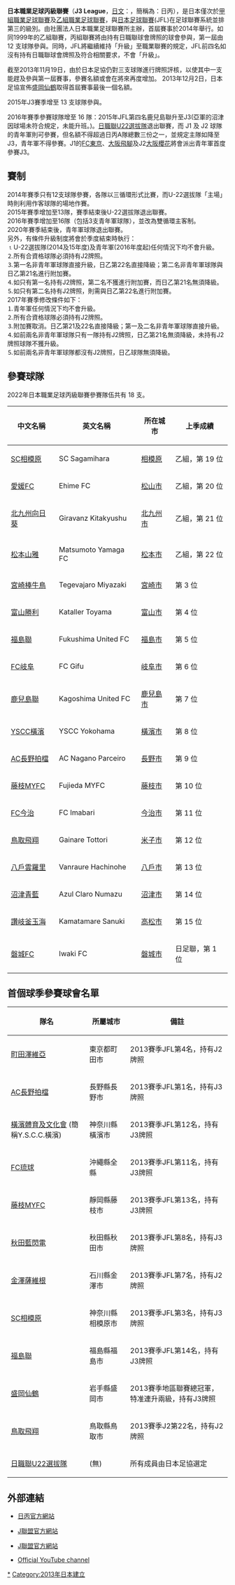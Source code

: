 {{noteTA
|G1=足球
|G2=JLeague
}}
{{Infobox football league
| name             = 日本職業足球丙級聯賽
| image            = 
| pixels           = 
| country          = 日本
| confed           = [[亞洲足球聯合總會|AFC]]（[[亞洲|亞洲]]）
| founded          = {{Start date and age|2014}}
| teams            = 18 隊
| promotion        = [[日本職業足球乙級聯賽|日本職業足球乙級聯賽]]
| relegation       = [[日本足球聯賽_(1999年以後)|日本足球聯賽]]
| level            = 第 3 級
| domest_cup       = [[天皇盃|天皇盃]]
| season           = 2021年
| champions        = [[熊本深紅|熊本深紅]]（第 1 次）
| most_champs      = [[秋田藍閃電|秋田藍閃電]]（2 次）
| website          = [http://www.jleague.jp 官方網站]
| current          = 
}}

'''日本職業足球丙級聯賽'''（'''J3 League'''，[[日文|日文]]：'''{{lang|ja|J3リーグ}}'''，簡稱為：日丙），是日本僅次於[[日本甲組職業足球聯賽|甲組職業足球聯賽]]及[[日本職業足球乙級聯賽|乙組職業足球聯賽]]，與[[日本足球聯賽_(1999年以後)|日本足球聯賽]](JFL)在足球聯賽系統並排第三的級別。由社團法人日本職業足球聯賽所主辦，首屆賽事於2014年舉行。如同1999年的乙組聯賽，丙組聯賽將由持有日職聯球會牌照的球會參與，第一屆由 12 支球隊參與。同時，JFL將繼續維持「升級」至職業聯賽的規定，JFL前四名如沒有持有日職聯球會牌照及符合相關要求，不會「升級」。

截至2013年11月19日，由於日本足協仍對三支球隊進行牌照評核，以使其中一支能趕及參與第一屆賽事，參賽名額或會在將來再度增加。
2013年12月2日，日本足協宣佈[[盛岡仙鶴|盛岡仙鶴]]取得首屆賽事最後一個名額。

2015年J3賽季增至 13 支球隊參與。

2016年賽季參賽球隊增至 16 隊：2015年JFL第四名鹿兒島聯升至J3(亞軍的沼津因球場未符合規定，未能升班。)。[[日職聯U22選拔隊|日職聯U22選拔隊]]退出聯賽，而 J1 及 J2 球隊的青年軍則可參賽，但名額不得超過日丙A隊總數三份之一，並規定主隊如降至J3，青年軍不得參賽。J1的[[FC東京|FC東京]]、[[大阪飛腳|大阪飛腳]]及J2[[大阪櫻花|大阪櫻花]]將會派出青年軍首度參賽J3。

== 賽制 ==
2014年賽季只有12支球隊參賽，各隊以三循環形式比賽，而U-22選拔隊「主場」時則利用作客球隊的場地作賽。<BR/>
2015年賽季增加至13隊，賽季結束後U-22選拔隊退出聯賽。<br/>
2016年賽季增加至16隊（包括3支青年軍球隊），並改為雙循環主客制。<br/>
2020年賽季結束後，青年軍球隊退出聯賽。<br/>
另外，有條件升級制度將會於季度結束時執行：<BR/>
⒈U-22選拔隊(2014及15年度)及青年軍(2016年度起)任何情況下均不會升級。<BR/>
⒉所有合資格球隊必須持有J2牌照。<BR/>
⒊第一名非青年軍球隊直接升級，日乙第22名直接降級；第二名非青年軍球隊與日乙第21名進行附加賽。<BR/>
⒋如只有第一名持有J2牌照，第二名不獲進行附加賽，而日乙第21名無須降級。<BR/>
⒌如只有第二名持有J2牌照，則需與日乙第22名進行附加賽。<br/>
2017年賽季修改條件如下：<br/>
⒈青年軍任何情況下均不會升級。<BR/>
⒉所有合資格球隊必須持有J2牌照。<BR/>
⒊附加賽取消。日乙第21及22名直接降級；第一及二名非青年軍球隊直接升級。<BR/>
⒋如前兩名非青年軍球隊只有一隊持有J2牌照，日乙第21名無須降級，未持有J2牌照球隊不獲升級。<BR/>
⒌如前兩名非青年軍球隊都沒有J2牌照，日乙球隊無須降級。

==參賽球隊==
2022年日本職業足球丙級聯賽參賽隊伍共有 18 支。

{| class="wikitable" style=font-size:100%
|-
!中文名稱
!英文名稱
!所在城市
!上季成績
|-
|[[相模原體育會|SC相模原]] || SC Sagamihara || [[相模原|相模原]] || 乙組，第 19 位
|-
|[[愛媛足球會|愛媛FC]] || Ehime FC || [[松山市|松山市]] || 乙組，第 20 位
|-
|[[北九州向日葵|北九州向日葵]] || Giravanz Kitakyushu || [[北九州市|北九州市]] || 乙組，第 21 位
|-
|[[松本山雅足球會|松本山雅]] || Matsumoto Yamaga FC || [[松本市|松本市]] || 乙組，第 22 位
|-
|[[宮崎棒牛鳥|宮崎棒牛鳥]] || Tegevajaro Miyazaki || [[宮崎市|宮崎市]] || 第 3 位
|-
|[[富山勝利|富山勝利]] || Kataller Toyama || [[富山市|富山市]] || 第 4 位
|-
|[[福島聯足球會|福島聯]] || Fukushima United FC || [[福島市|福島市]] || 第 5 位
|-
|[[岐阜足球會|FC岐阜]] || FC Gifu || [[岐阜市|岐阜市]] || 第 6 位
|-
|[[鹿兒島聯足球會|鹿兒島聯]] || Kagoshima United FC || [[鹿兒島市|鹿兒島市]] || 第 7 位
|-
|[[橫濱體育及文化會|YSCC橫濱]] || YSCC Yokohama || [[橫濱市|橫濱市]] || 第 8 位
|-
|[[AC長野拍檔體育俱樂部|AC長野拍檔]] || AC Nagano Parceiro || [[長野市|長野市]] || 第 9 位
|-
|[[藤枝MYFC|藤枝MYFC]] || Fujieda MYFC || [[藤枝市|藤枝市]] || 第 10 位
|-
|[[今治足球會|FC今治]] || FC Imabari || [[今治市|今治市]] || 第 11 位
|-
|[[鳥取飛翔|鳥取飛翔]] || Gainare Tottori || [[米子市|米子市]] || 第 12 位
|-
|[[八戶雲羅里|八戶雲羅里]] || Vanraure Hachinohe || [[八戶市|八戶市]] || 第 13 位
|-
|[[沼津青藍|沼津青藍]] || Azul Claro Numazu || [[沼津市|沼津市]] || 第 14 位
|-
|[[讚岐釜玉海|讚岐釜玉海]] || Kamatamare Sanuki || [[高松市|高松市]] || 第 15 位
|-
|[[磐城足球會|磐城FC]] || Iwaki FC || [[磐城市|磐城市]] || 日足聯，第 1 位
|}

== 首個球季參賽球會名單 ==
{| class="wikitable"
|-
! 隊名!!所屬城市!!備註
|-
|[[町田澤維亞|町田澤維亞]]
|東京都町田市
|2013賽季JFL第4名，持有J2牌照
|-
|[[AC長野拍檔體育俱樂部|AC長野拍檔]]
|長野縣長野市
|2013賽季JFL第1名，持有J3牌照
|-
|[[橫濱體育及文化會|橫濱體育及文化會]] (簡稱Y.S.C.C.橫濱)
|神奈川縣橫濱市
|2013賽季JFL第12名，持有J3牌照
|-
|[[FC琉球|FC琉球]]
|沖繩縣全縣
|2013賽季JFL第11名，持有J3牌照
|-
|[[藤枝MYFC|藤枝MYFC]]
|靜岡縣藤枝市
|2013賽季JFL第13名，持有J3牌照
|-
|[[秋田藍閃電|秋田藍閃電]]
|秋田縣秋田市
|2013賽季JFL第8名，持有J3牌照
|-
|[[金澤薩維根|金澤薩維根]]
|石川縣金澤市
|2013賽季JFL第7名，持有J2牌照
|-
|[[SC相模原|SC相模原]]
|神奈川縣相模原市
|2013賽季JFL第3名，持有J3牌照
|-
|[[福島聯|福島聯]]
|福島縣福島市
|2013賽季JFL第14名，持有J3牌照
|-
|[[盛岡仙鶴|盛岡仙鶴]]
|岩手縣盛岡市
|2013賽季地區聯賽總冠軍，特准連升兩級，持有J3牌照
|-
|[[鳥取飛翔|鳥取飛翔]]
|鳥取縣鳥取市
|2013賽季J2第22名，持有J2牌照
|-
|[[日職聯U22選拔隊|日職聯U22選拔隊]]
|(無)
|所有成員由日本足協選定
|}

== 外部連結 ==
*{{jp icon}} [https://web.archive.org/web/20150122021830/http://www.j3league.jp/ 日丙官方網站]
*{{jp icon}} [https://web.archive.org/web/20110317070254/http://www.j-league.or.jp/ J聯盟官方網站]
*{{en icon}} [https://web.archive.org/web/20090609161408/http://www.j-league.or.jp/eng/ J聯盟官方網站]
*{{jp icon}} [http://www.youtube.com/user/jleaguechannel Official YouTube channel] {{Wayback|url=http://www.youtube.com/user/jleaguechannel |date=20210225132741 }}

{{fb start}}
{{日本職業足球聯賽}}
{{fb end}}
{{日本足球}}
[[Category:日本職業足球聯賽|*]]
[[Category:2013年日本建立|Category:2013年日本建立]]